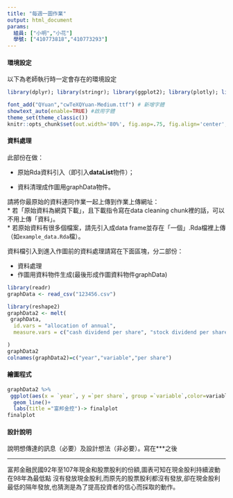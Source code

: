 ```yaml
---
title: "每週一圖作業"
output: html_document
params:
  組員: ["小明","小花"]  
  學號: ["410773818","410773293"]
---
```


#### 環境設定

以下為老師執行時一定會存在的環境設定
```r
library(dplyr); library(stringr); library(ggplot2); library(plotly); library(lubridate); library(readr); library(tidyr); library(showtext)

font_add("QYuan","cwTeXQYuan-Medium.ttf") # 新增字體
showtext_auto(enable=TRUE) #啟用字體
theme_set(theme_classic())
knitr::opts_chunk$set(out.width='80%', fig.asp=.75, fig.align='center', fig.showtext=T)
```

#### 資料處理

此部份在做：

  * 原始Rda資料引入（即引入**dataList**物件）；
  
  * 資料清理成作圖用graphData物件。

請將你最原始的資料連同作業一起上傳到作業上傳網址：  
  * 若「原始資料為網頁下載」，且下載指令寫在data cleaning chunk裡的話，可以不用上傳「資料」。  
  * 若原始資料有很多個檔案，請先引入成data frame並存在「一個」.Rda檔裡上傳（如`example_data.Rda`檔）。  

資料檔引入到進入作圖前的資料處理請寫在下面區塊，分二部份：

  * 資料處理  
  * 作圖用資料物件生成(最後形成作圖資料物件graphData)
  
```r
library(readr)
graphData <- read_csv("123456.csv")

library(reshape2)
graphData2 <- melt(
 graphData,
  id.vars = "allocation of annual",
  measure.vars = c("cash dividend per share", "stock dividend per share")

)
graphData2
colnames(graphData2)=c("year","variable","per share")
```

#### 繪圖程式

```r
graphData2 %>%
 ggplot(aes(x = `year`, y =`per share`, group =`variable`,color=variable)) +
  geom_line()+
  labs(title ="富邦金控")-> finalplot
finalplot
```

#### 設計說明
說明想傳達的訊息（必要）及設計想法（非必要）。寫在***之後

*** 
富邦金融民國92年至107年現金和股票股利的份額,圖表可知在現金股利持續波動在98年為最低點 沒有發放現金股利,而原先的股票股利都沒有發放,卻在現金股利最低的隔年發放,也猜測是為了提高投資者的信心而採取的動作。


